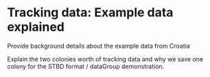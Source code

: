# Tracking data: Example data explained

Provide background details about the example data from Croatia

Explain the two colonies worth of tracking data and why we save one colony for the STBD format / dataGroup demonstration.
